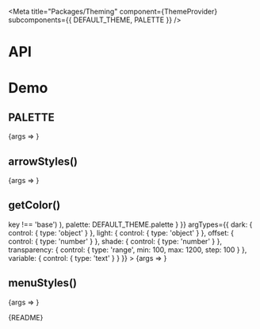 
<Meta
  title="Packages/Theming"
  component={ThemeProvider}
  subcomponents={{ DEFAULT_THEME, PALETTE }}
/>

# API

<ArgsTable />

# Demo

## PALETTE

<Canvas>
  <Story
    name="PALETTE"
    args={{ palette: PALETTE }}
    argTypes={{
      palette: { control: { type: 'object' }, name: 'PALETTE' },
      theme: { control: false }
    }}
  >
    {args => <PaletteStory {...args} />}
  </Story>
</Canvas>

## arrowStyles()

<Canvas>
  <Story
    name="arrowStyles()"
    args={{
      position: 'bottom',
      hasBoxShadow: true,
      hasBorder: true,
      isAnimated: false,
      size: 6,
      inset: 0
    }}
    argTypes={{
      position: { control: 'select', options: ARROW_POSITIONS },
      size: { control: { type: 'range', min: 2, max: 10, step: 1 } },
      inset: { control: { type: 'range', min: -4, max: 4, step: 1 } },
      theme: { control: false }
    }}
  >
    {args => <ArrowStylesStory {...args} />}
  </Story>
</Canvas>

## getColor()

<Canvas>
  <Story
    name="getColor()"
    args={{
      hue: 'primaryHue',
      theme: {
        colors: Object.fromEntries(
          Object.entries(DEFAULT_THEME.colors).filter(([key]) => key !== 'base')
        ),
        palette: DEFAULT_THEME.palette
      }
    }}
    argTypes={{
      dark: { control: { type: 'object' } },
      light: { control: { type: 'object' } },
      offset: { control: { type: 'number' } },
      shade: { control: { type: 'number' } },
      transparency: { control: { type: 'range', min: 100, max: 1200, step: 100 } },
      variable: { control: { type: 'text' } }
    }}
  >
    {args => <GetColorStory {...args} />}
  </Story>
</Canvas>

## menuStyles()

<Canvas>
  <Story
    name="menuStyles()"
    args={{
      position: 'bottom',
      isAnimated: true
    }}
    argTypes={{
      position: { control: 'radio', options: MENU_POSITIONS },
      theme: { control: false }
    }}
  >
    {args => <MenuStylesStory {...args} />}
  </Story>
</Canvas>

<Markdown>{README}</Markdown>
